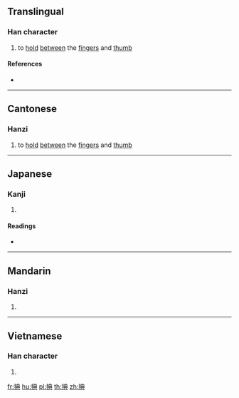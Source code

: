 ==Translingual==

===Han character===
{{Han char|rn=64|rad=手|as=08|sn=11|four=55081|canj=QTBC|ids=⿰扌典}}

# {{label|zh|Cantonese}} to [[hold]] [[between]] the [[finger]]s and [[thumb]]

====References====
* {{Han ref|kx=0435.220|dkj=12214|dj=0785.060|hdz=31897.040|uh=6375|ud=25461|bh=D577|bd=54647}}

----

==Cantonese==

===Hanzi===
{{yue-hanzi|jyut=[[can2]], [[nin2]]|y=chan2, nin2}}

# to [[hold]] [[between]] the [[finger]]s and [[thumb]]

----

==Japanese==

===Kanji===
{{ja-kanji|grade=|rs=手08}}

# {{defn|lang=ja|sort=手08}}

====Readings====
* {{ja-readings|on=[[てん]] (ten), [[ちん]] (chin), [[でん]] (den), [[ねん]] (nen)|kun=[[のばす]] (nobasu)}}

----

==Mandarin==

===Hanzi===
{{cmn-hanzi|pin=[[chēn]] ([[chen1]])|wg=ch'en<sup>1</sup>}}

# {{defn|lang=cmn|sort=手08}}

----

==Vietnamese==

===Han character===
{{vi-hantu|[[điến]]|rs=手08}}

# {{defn|lang=vi|sort=手08}}

[[fr:捵]]
[[hu:捵]]
[[pl:捵]]
[[th:捵]]
[[zh:捵]]